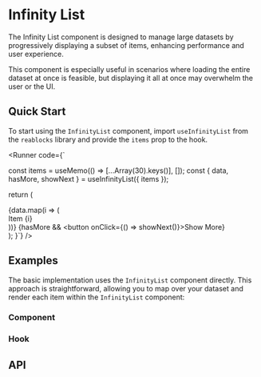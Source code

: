 
<Meta of={InfinityListStories} />

# Infinity List
The Infinity List component is designed to manage large datasets by progressively 
displaying a subset of items, enhancing performance and user experience. 

This component is especially useful in scenarios where loading the entire dataset at 
once is feasible, but displaying it all at once may overwhelm the user or the UI.

## Quick Start
To start using the `InfinityList` component, import `useInfinityList` from the `reablocks` library and provide the `items` prop to the hook.

<Runner code={`

  const items = useMemo(() => [...Array(30).keys()], []);
  const { data, hasMore, showNext } = useInfinityList({ items });

  return (
    <div>
      {data.map(i => (
        <div key={i}>Item {i}</div>
      ))}
      {hasMore && <button onClick={() => showNext()}>Show More</button>}
    </div>
  );
}`}
/>

## Examples
The basic implementation uses the `InfinityList` component directly. 
This approach is straightforward, allowing you to map over your dataset and render each item within the `InfinityList` component:

### Component
<ToggleCanvas of={InfinityListStories.Simple} storybook="components-data-infinitylist--simple" />

### Hook
<ToggleCanvas of={InfinityListStories.Hook} storybook="components-data-infinitylist--hook" />

## API
<PropsTable name="InfinityList" />

